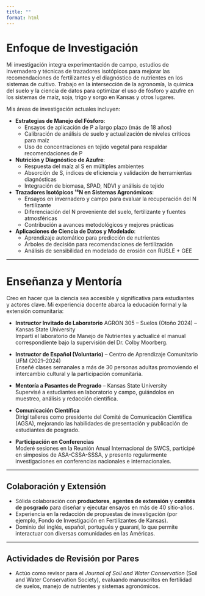 ```yaml
---
title: ""
format: html
---
```


# Enfoque de Investigación

Mi investigación integra experimentación de campo, estudios de invernadero y técnicas de trazadores isotópicos para mejorar las recomendaciones de fertilizantes y el diagnóstico de nutrientes en los sistemas de cultivo. Trabajo en la intersección de la agronomía, la química del suelo y la ciencia de datos para optimizar el uso de fósforo y azufre en los sistemas de maíz, soja, trigo y sorgo en Kansas y otros lugares.

Mis áreas de investigación actuales incluyen:

-   **Estrategias de Manejo del Fósforo**:
    -   Ensayos de aplicación de P a largo plazo (más de 18 años)\
    -   Calibración de análisis de suelo y actualización de niveles críticos para maíz\
    -   Uso de concentraciones en tejido vegetal para respaldar recomendaciones de P
-   **Nutrición y Diagnóstico de Azufre**:
    -   Respuesta del maíz al S en múltiples ambientes\
    -   Absorción de S, índices de eficiencia y validación de herramientas diagnósticas\
    -   Integración de biomasa, SPAD, NDVI y análisis de tejido
-   **Trazadores Isotópicos ¹⁵N en Sistemas Agronómicos**:
    -   Ensayos en invernadero y campo para evaluar la recuperación del N fertilizante\
    -   Diferenciación del N proveniente del suelo, fertilizante y fuentes atmosféricas\
    -   Contribución a avances metodológicos y mejores prácticas
-   **Aplicaciones de Ciencia de Datos y Modelado**:
    -   Aprendizaje automático para predicción de nutrientes\
    -   Árboles de decisión para recomendaciones de fertilización\
    -   Análisis de sensibilidad en modelado de erosión con RUSLE + GEE

------------------------------------------------------------------------

# Enseñanza y Mentoría

Creo en hacer que la ciencia sea accesible y significativa para estudiantes y actores clave. Mi experiencia docente abarca la educación formal y la extensión comunitaria:

-   **Instructor Invitado de Laboratorio** AGRON 305 – Suelos (Otoño 2024) – Kansas State University\
    Impartí el laboratorio de Manejo de Nutrientes y actualicé el manual correspondiente bajo la supervisión del Dr. Colby Moorberg.

-   **Instructor de Español (Voluntario)** – Centro de Aprendizaje Comunitario UFM (2021–2024)\
    Enseñé clases semanales a más de 30 personas adultas promoviendo el intercambio cultural y la participación comunitaria.

-   **Mentoría a Pasantes de Pregrado** – Kansas State University\
    Supervisé a estudiantes en laboratorio y campo, guiándolos en muestreo, análisis y redacción científica.

-   **Comunicación Científica**\
    Dirigí talleres como presidente del Comité de Comunicación Científica (AGSA), mejorando las habilidades de presentación y publicación de estudiantes de posgrado.

-   **Participación en Conferencias**\
    Moderé sesiones en la Reunión Anual Internacional de SWCS, participé en simposios de ASA-CSSA-SSSA, y presento regularmente investigaciones en conferencias nacionales e internacionales.

------------------------------------------------------------------------

## Colaboración y Extensión

-   Sólida colaboración con **productores**, **agentes de extensión** y **comités de posgrado** para diseñar y ejecutar ensayos en más de 40 sitio-años.\
-   Experiencia en la redacción de propuestas de investigación (por ejemplo, Fondo de Investigación en Fertilizantes de Kansas).\
-   Dominio del inglés, español, portugués y guaraní, lo que permite interactuar con diversas comunidades en las Américas.

------------------------------------------------------------------------

## Actividades de Revisión por Pares  

- Actúo como revisor para el *Journal of Soil and Water Conservation* (Soil and Water Conservation Society), evaluando manuscritos en fertilidad de suelos, manejo de nutrientes y sistemas agronómicos.